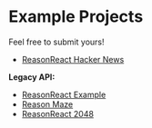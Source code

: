 # Example Projects

Feel free to submit yours!

- [ReasonReact Hacker News](https://github.com/reasonml-community/reason-react-hacker-news)

**Legacy API:**
- [ReasonReact Example](https://github.com/reasonml-community/reason-react-example)
- [Reason Maze](https://github.com/reasonml-community/reason-maze)
- [ReasonReact 2048](https://github.com/LIU9293/reason-react-2048)
